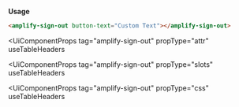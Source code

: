 <amplify-sign-out button-text="Custom Text"></amplify-sign-out>

**Usage**

```html
<amplify-sign-out button-text="Custom Text"></amplify-sign-out>
```

<UiComponentProps
  tag="amplify-sign-out"
  propType="attr"
  useTableHeaders
></UiComponentProps>
<UiComponentProps
  tag="amplify-sign-out"
  propType="slots"
  useTableHeaders
></UiComponentProps>
<UiComponentProps
  tag="amplify-sign-out"
  propType="css"
  useTableHeaders
></UiComponentProps>
